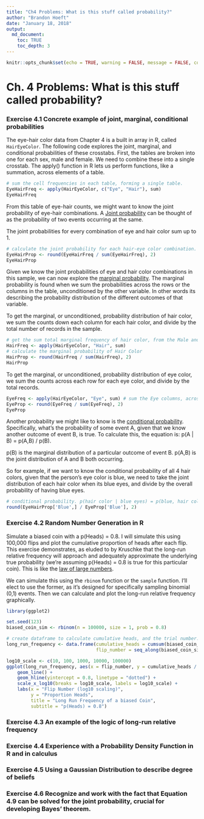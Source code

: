 ```yaml
---
title: "Ch4 Problems: What is this stuff called probability?"
author: "Brandon Hoeft"
date: "January 18, 2018"
output:
  md_document:
    toc: TRUE
    toc_depth: 3
---
```



```r
knitr::opts_chunk$set(echo = TRUE, warning = FALSE, message = FALSE, comment = "")
```

# Ch. 4 Problems: What is this stuff called probability?

### Exercise 4.1 Concrete example of joint, marginal, conditional probabilities

The eye-hair color data from Chapter 4 is a built in array in R, called `HairEyeColor`. The following code explores the joint, marginal, and conditional probabilities of these crosstabs. 
First, the tables are broken into one for each sex, male and female. We need to combine these into a single crosstab. The apply() function in R lets us perform functions, like a summation, across elements of a table.  

``` r
# sum the cell frequencies in each table, forming a single table. 
EyeHairFreq <- apply(HairEyeColor, c("Eye", "Hair"), sum)
EyeHairFreq
```

From this table of eye-hair counts, we might want to know the joint probability of eye-hair combinations. A [Joint probability](https://en.wikipedia.org/wiki/Joint_probability_distribution) can be thought of as the probability of two events occurring at the same.

The joint probabilities for every combination of eye and hair color sum up to 1.

``` r

# calculate the joint probability for each hair-eye color combination.
EyeHairProp <- round(EyeHairFreq / sum(EyeHairFreq), 2)
EyeHairProp
```

Given we know the joint probabilities of eye and hair color combinations in this sample, we can now explore the [marginal probability](https://en.wikipedia.org/wiki/Marginal_distribution). The marginal probability is found when we sum the probabilities across the rows or the columns in the table, unconditioned by the other variable. In other words its describing the probability distribution of the different outcomes of that variable. 

To get the marginal, or unconditioned, probability distribution of hair color, we sum the counts down each column for each hair color, and divide by the total number of records in the sample. 

``` r

# get the sum total marginal frequency of hair color, from the Male and Female table.  
HairFreq <- apply(HairEyeColor, "Hair", sum) 
# calculate the marginal probability of Hair Color
HairProp <- round(HairFreq / sum(HairFreq), 2)
HairProp
```

To get the marginal, or unconditioned, probability distribution of eye color, we sum the counts across each row for each eye color, and divide by the total records. 

``` r
EyeFreq <- apply(HairEyeColor, "Eye", sum) # sum the Eye columns, across both tables. 
EyeProp <- round(EyeFreq / sum(EyeFreq), 2)
EyeProp
```

Another probability we might like to know is the [conditional probability](https://en.wikipedia.org/wiki/Conditional_probability). Specifically, what's the probability of some event A, given that we know another outcome of event B, is true. To calculate this, the equation is: p(A | B) = p(A,B) / p(B).

p(B) is the marginal distribution of a particular outcome of event B.
p(A,B) is the joint distribution of A and B both occurring. 

So for example, if we want to know the conditional probability of all 4 hair colors, given that the person's eye color is blue, we need to take the joint distribution of each hair color when its blue eyes, and divide by the overall probability of having blue eyes. 

``` r
# conditional probability. p(hair color | blue eyes) = p(blue, hair color) / p(blue)
round(EyeHairProp['Blue',] / EyeProp['Blue'], 2) 
```

### Exercise 4.2 Random Number Generation in R

Simulate a biased coin with a p(Heads) = 0.8. I will simulate this using 100,000 flips and plot the cumulative proportion of heads after each flip. This exercise demonstrates, as eluded to by Kruschke that the long-run relative frequency will approach and adequately approximate the underlying true probability (we're assuming p(Heads) = 0.8 is true for this particular coin). This is like the [law of large numbers](https://en.wikipedia.org/wiki/Law_of_large_numbers).

We can simulate this using the `rbinom` function or the `sample` function. I'll elect to use the former, as it's designed for specifically sampling binomial (0,1) events. Then we can calculate and plot the long-run relative frequency graphically.

``` r
library(ggplot2)

set.seed(123)
biased_coin_sim <- rbinom(n = 100000, size = 1, prob = 0.8)

# create dataframe to calculate cumulative heads, and the trial number.
long_run_frequency <- data.frame(cumulative_heads = cumsum(biased_coin_sim),
                                 flip_number = seq_along(biased_coin_sim))

log10_scale <- c(10, 100, 1000, 10000, 100000)
ggplot(long_run_frequency, aes(x = flip_number, y = cumulative_heads / flip_number)) +
    geom_line() +
    geom_hline(yintercept = 0.8, linetype = "dotted") +
    scale_x_log10(breaks = log10_scale, labels = log10_scale) +
    labs(x = "Flip Number (log10 scaling)",
         y = "Proportion Heads",
         title = "Long Run Frequency of a biased Coin",
         subtitle = "p(Heads) = 0.8")

```

### Exercise 4.3 An example of the logic of long-run relative frequency

### Exercise 4.4 Experience with a Probability Density Function in R and in calculus

### Exercise 4.5 Using a Gaussian Distribution to describe degree of beliefs

### Exercise 4.6 Recognize and work with the fact that Equation 4.9 can be solved for the joint probability, crucial for developing Bayes' theorem.


